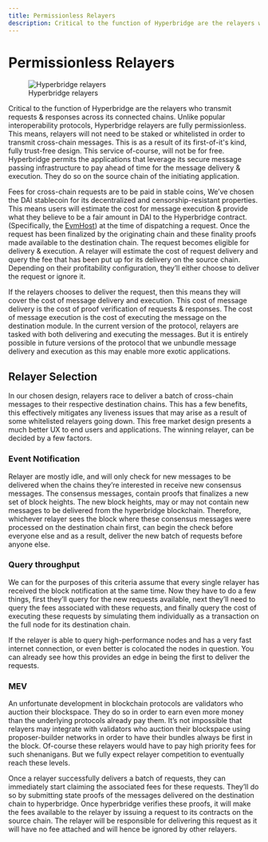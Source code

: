 ```yaml
---
title: Permissionless Relayers
description: Critical to the function of Hyperbridge are the relayers who transmit requests & responses across its connected chains. Unlike popular interoperability protocols, Hyperbridge relayers are fully permissionless. This means, relayers will not need to be staked or whitelisted in order to transmit cross-chain messages. This is as a result of its first-of-it's kind, fully trust-free design. This service of-course, will not be for free. Hyperbridge permits the applications that leverage its secure message passing infrastructure to pay ahead of time for the message delivery & execution. They do so on the source chain of the initiating application.
---
```


# Permissionless Relayers

<figure>
  <img src="/relayer.webp" alt="Hyperbridge relayers" />
  <figcaption style={{ textAlign: "center" }}>Hyperbridge relayers</figcaption>
</figure>

Critical to the function of Hyperbridge are the relayers who transmit requests & responses across its connected chains. Unlike popular interoperability protocols, Hyperbridge relayers are fully permissionless. This means, relayers will not need to be staked or whitelisted in order to transmit cross-chain messages. This is as a result of its first-of-it's kind, fully trust-free design. This service of-course, will not be for free. Hyperbridge permits the applications that leverage its secure message passing infrastructure to pay ahead of time for the message delivery & execution. They do so on the source chain of the initiating application.

Fees for cross-chain requests are to be paid in stable coins, We’ve chosen the DAI
stablecoin for its decentralized and censorship-resistant properties. This means
users will estimate the cost for message execution & provide what they believe to
be a fair amount in DAI to the Hyperbridge contract. (Specifically, the [EvmHost](https://github.com/polytope-labs/hyperbridge/blob/main/evm/src/hosts/EvmHost.sol#L533))
at the time of dispatching a request. Once the request has been finalized by the
originating chain and these finality proofs made available to the destination chain.
The request becomes eligible for delivery & execution. A relayer will estimate the
cost of request delivery and query the fee that has been put up for its delivery
on the source chain. Depending on their profitability configuration, they’ll either
choose to deliver the request or ignore it.

If the relayers chooses to deliver the request, then this means they will cover the
cost of message delivery and execution. This cost of message delivery is the cost
of proof verification of requests & responses. The cost of message execution is the
cost of executing the message on the destination module. In the current version of
the protocol, relayers are tasked with both delivering and executing the messages.
But it is entirely possible in future versions of the protocol that we unbundle message
delivery and execution as this may enable more exotic applications.

## Relayer Selection

In our chosen design, relayers race to deliver a batch of cross-chain messages to
their respective destination chains. This has a few benefits, this effectively mitigates
any liveness issues that may arise as a result of some whitelisted relayers going
down. This free market design presents a much better UX to end users and applications.
The winning relayer, can be decided by a few factors.

### Event Notification

Relayer are mostly idle, and will only check for new messages to be delivered when the chains they’re interested in receive new consensus messages. The consensus messages, contain proofs that finalizes a new set of block heights. The new block heights, may or may not contain new messages to be delivered from the hyperbridge blockchain. Therefore, whichever relayer sees the block where these consensus messages were processed on the destination chain first, can begin the check before everyone else and as a result, deliver the new batch of requests before anyone else.

### Query throughput

We can for the purposes of this criteria assume that every single relayer has received the block notification at the same time. Now they have to do a few things, first they’ll query for the new requests available, next they’ll need to query the fees associated with these requests, and finally query the cost of executing these requests by simulating them individually as a transaction on the full node for its destination chain.

If the relayer is able to query high-performance nodes and has a very fast internet connection, or even better is colocated the nodes in question. You can already see how this provides an edge in being the first to deliver the requests.

### MEV

An unfortunate development in blockchain protocols are validators who auction their blockspace. They do so in order to earn even more money than the underlying protocols already pay them. It’s not impossible that relayers may integrate with validators who auction their blockspace using proposer-builder networks in order to have their bundles always be first in the block. Of-course these relayers would have to pay high priority fees for such shenanigans. But we fully expect relayer competition to eventually reach these levels.

Once a relayer successfully delivers a batch of requests, they can immediately start claiming the associated fees for these requests. They’ll do so by submitting state proofs of the messages delivered on the destination chain to hyperbridge. Once hyperbridge verifies these proofs, it will make the fees available to the relayer by issuing a request to its contracts on the source chain. The relayer will be responsible for delivering this request as it will have no fee attached and will hence be ignored by other relayers.
